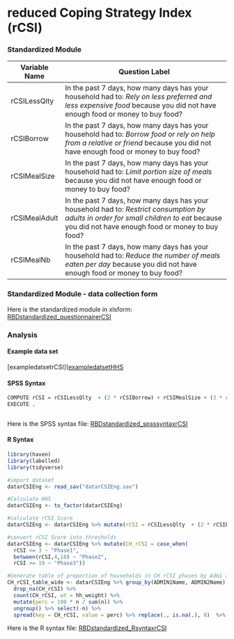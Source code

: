 # reduced Coping Strategy Index (rCSI)

### Standardized Module

Variable Name | Question Label 
---- | ------------- 
rCSILessQlty | In the past 7 days, how many days has your household had to: *Rely on less preferred and less expensive food* because you did not have enough food or money to buy food?
rCSIBorrow | In the past 7 days, how many days has your household had to: *Borrow food or rely on help from a relative or friend* because you did not have enough food or money to buy food?
rCSIMealSize | In the past 7 days, how many days has your household had to: *Limit portion size of meals* because you did not have enough food or money to buy food?
rCSIMealAdult  | In the past 7 days, how many days has your household had to: *Restrict consumption by adults in order for small children to eat* because you did not have enough food or money to buy food?
rCSIMealNb | In the past 7 days, how many days has your household had to: *Reduce the number of meals eaten per day* because you did not have enough food or money to buy food?

### Standardized Module - data collection form

Here is the standardized module in xlsform: [RBDstandardized_questionnairerCSI](https://www.dropbox.com/s/gsj4tvadww9v3q4/RBDstandardized_questionnairerCSI.xlsx?dl=0) 


### Analysis 

#### Example data set
[exampledatsetrCSI]([exampledatsetHHS](https://www.dropbox.com/sh/g2s87u60cc0yx6v/AABdYDfCkJlyP1DlgRoEc0gDa?dl=0) 

#### SPSS Syntax

```r

COMPUTE rCSI = rCSILessQlty  + (2 * rCSIBorrow) + rCSIMealSize + (3 * rCSIMealAdult) + rCSIMealNb.
EXECUTE .



```

Here is the SPSS syntax file: 
[RBDstandardized_spsssyntaxrCSI](https://www.dropbox.com/s/gsj4tvadww9v3q4/RBDstandardized_questionnairerCSI.xlsx?dl=0) 


#### R Syntax

```r
library(haven)
library(labelled)
library(tidyverse)

#import dataset
datarCSIEng <- read_sav("datarCSIEng.sav")

#Calculate HHS 
datarCSIEng <- to_factor(datarCSIEng)

#calculate rCSI Score
datarCSIEng <- datarCSIEng %>% mutate(rCSI = rCSILessQlty  + (2 * rCSIBorrow) + rCSIMealSize + (3 * rCSIMealAdult) + rCSIMealNb)

#convert rCSI Score into thresholds 
datarCSIEng <- datarCSIEng %>% mutate(CH_rCSI = case_when(
  rCSI <= 3 ~ "Phase1", 
  between(rCSI,4,18) ~ "Phase2",       
  rCSI >= 19 ~ "Phase3"))

#Generate table of proportion of households in CH rCSI phases by Adm1 and Adm2 using weights
CH_rCSI_table_wide <- datarCSIEng %>% group_by(ADMIN1Name, ADMIN2Name) %>%
  drop_na(CH_rCSI) %>%
  count(CH_rCSI, wt = hh_weight) %>%
  mutate(perc = 100 * n / sum(n)) %>%
  ungroup() %>% select(-n) %>%
  spread(key = CH_rCSI, value = perc) %>% replace(., is.na(.), 0)  %>% mutate_if(is.numeric, round, 1)
```


Here is the R syntax file: 
[RBDstandardized_RsyntaxrCSI](https://www.dropbox.com/s/gsj4tvadww9v3q4/RBDstandardized_questionnairerCSI.xlsx?dl=0) 

